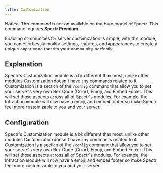 ```yaml
---
title: Customization
---
```


<Info>Notice: This command is not on available on the base model of Spectr. This command requires **Spectr Premium**.</Info>

Enabling communities for server customization is simple, with this module, you can effortlessly modify settings, features, and appearances to create a unique experience that fits your community perfectly.

## Explanation

Spectr's Customization module is a bit different than most, unlike other modules Customization doesn't have any commands related to it. Customization is a section of the `/config` command that allow you to set your server's very own Hex Code (Color), Emoji, and Embed Footer. This will set those aspects across all of Spectr's modules. For example, the Infraction module will now have a emoji, and embed footer so make Spectr feel more customizable to you and your server. 

## Configuration

Spectr's Customization module is a bit different than most, unlike other modules Customization doesn't have any commands related to it. Customization is a section of the `/config` command that allow you to set your server's very own Hex Code (Color), Emoji, and Embed Footer. This will set those aspects across all of Spectr's modules. For example, the Infraction module will now have a emoji, and embed footer so make Spectr feel more customizable to you and your server. 